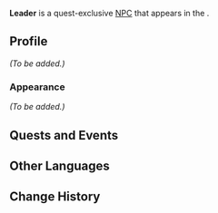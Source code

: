 {{Meta
<!-- Remove this template after adding the missing info -->
|missing_NPC_picture  = yes
|missing_NPC_profile  = yes
<!--
|missing_NPC_idle     = yes
|missing_NPC_dialogue = yes
-->
}}
{{Character Infobox
|name             = Leader
|type             = Quest NPC
|image            = NPC Leader (Human).png
|realname         = <!-- Optional, if different from in-game name -->
|deceased         = <!-- Past (for deceased prior to events of the game) or free response -->
|region           = <!-- Character's home/main nation -->
|location         = Fontaine<!-- Nation where you can find the character in the game -->
|affiliation      = Treasure Hoarders
|title            = 

|ancestry         = <!-- Clan/family -->
|father           = 
|mother           = 
|spouse           = 
|sibling          = 
|child            = 
|relative         = 

|voiceEN          = 
|voiceCN          = 
|voiceJP          = 
|voiceKR          = 
}}
'''Leader''' is a quest-exclusive [[NPC]] that appears in the {{Quest|The Shadow Over Petrichor}}.
<!--
==Location==
{{subst:#tag:gallery|
NPC Location {{subst:#titleparts:{{subst:PAGENAME}}}}.png{{subst:!}}{{subst:#titleparts:{{subst:PAGENAME}}}}'s location
NPC Location {{subst:#titleparts:{{subst:PAGENAME}}}} Context.png{{subst:!}}Additional context
}}
-->
==Profile==
<!--Detailed story/lore information goes here.-->
''(To be added.)''

===Appearance===
<!--Keep appearance section short and concise. Limit to 2 paragraphs with 3-4 sentences each.-->
''(To be added.)''

==Quests and Events==
{{Quests and Events}}
<!--
==Idle Quotes==
{{Dialogue Start}}
:{{DIcon|Idle}} {{Tx}}
::{{A|VO {{subst:#titleparts:{{subst:PAGENAME}}}} 01.ogg}} "{{Tx}}"
{{Dialogue End}}

==Dialogue==
{{Dialogue Start}}
:'''{{subst:#titleparts:{{subst:PAGENAME}}}}:''' 
:{{DIcon}}
{{Dialogue End}}

==Event Dialogue==
===Event Name===
{{Dialogue Start}}
:'''{{subst:#titleparts:{{subst:PAGENAME}}}}:'''
{{Dialogue End}}
-->
==Other Languages==
{{Other Languages|default_hidden=1
|en      = Leader
|zhs     = 领头的家伙
|zhs_rm  = 
|zht     = 領頭的傢伙
|zht_rm  = 
|ja      = 隊長
|ja_rm   = Taichou
|ko      = 리더로 보이는 녀석
|es      = Jefe
|fr      = Chef
|ru      = Лидер
|th      = หัวหน้า
|th_rm   = 
|vi      = Thủ Lĩnh
|de      = Anführer der Truppe
|id      = Pemimpin Grup
|pt      = Líder
|tr      = Lider
|it      = Leader
}}

==Change History==
{{Change History|4.6}}
<!--
==References==
{{Reflist}}
-->